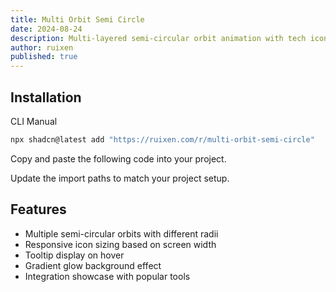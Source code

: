 ```yaml
---
title: Multi Orbit Semi Circle
date: 2024-08-24
description: Multi-layered semi-circular orbit animation with tech icons
author: ruixen
published: true
---
```


<ComponentPreview name="multi-orbit-semi-circle-demo" />

## Installation

<Tabs defaultValue="cli">

<TabsList>
  <TabsTrigger value="cli">CLI</TabsTrigger>
  <TabsTrigger value="manual">Manual</TabsTrigger>
</TabsList>
<TabsContent value="cli">

```bash
npx shadcn@latest add "https://ruixen.com/r/multi-orbit-semi-circle"
```

</TabsContent>

<TabsContent value="manual">

<Steps>

<Step>Copy and paste the following code into your project.</Step>

<ComponentSource name="multi-orbit-semi-circle" />

<Step>Update the import paths to match your project setup.</Step>

</Steps>

</TabsContent>

</Tabs>

## Features

- Multiple semi-circular orbits with different radii
- Responsive icon sizing based on screen width
- Tooltip display on hover
- Gradient glow background effect
- Integration showcase with popular tools
